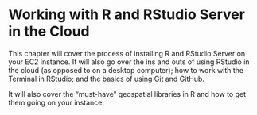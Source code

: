# Working with R and RStudio Server in the Cloud

This chapter will cover the process of installing R and RStudio Server on your EC2 instance.  It will also go over the ins and outs of using RStudio in the cloud (as opposed to on a desktop computer); how to work with the Terminal in RStudio; and the basics of using Git and GitHub.  

It will also cover the "must-have" geospatial libraries in R and how to get them going on your instance.  